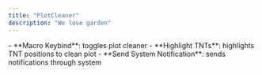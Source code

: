 ```yaml
---
title: "PlotCleaner"
description: "We love garden"
---
```


<Accordion title="General" defaultOpen={false} icon="gear">
  - **Macro Keybind**: toggles plot cleaner
  - **Highlight TNTs**: highlights TNT positions to clean plot
</Accordion>

<Accordion title="Notifications" icon="message">
  - **Send System Notification**: sends notifications through system
</Accordion>